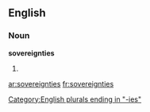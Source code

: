 ==English==

===Noun===
'''sovereignties'''

# {{plural of|[[sovereignty]]}}

[[Category:English plurals ending in "-ies"]]

[[ar:sovereignties]]
[[fr:sovereignties]]
